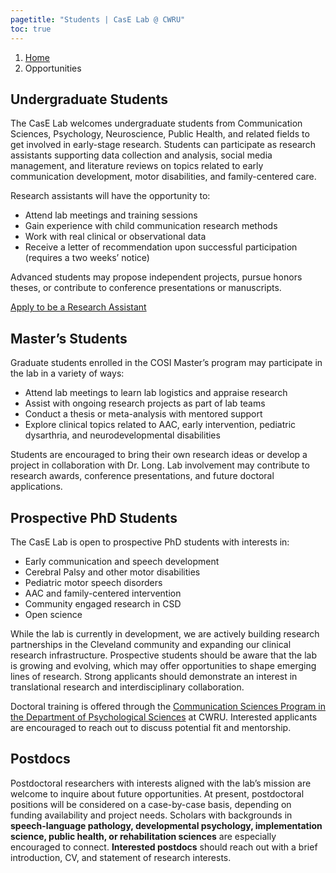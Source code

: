 ```yaml
---
pagetitle: "Students | CasE Lab @ CWRU"
toc: true
---
```


```{=html}
<nav aria-label="breadcrumb">
  <ol class="breadcrumb">
    <li class="breadcrumb-item"><a href="index.html">Home</a></li>
    <li class="breadcrumb-item active" aria-current="page">Opportunities</li>
  </ol>
</nav>
```

## Undergraduate Students
The CasE Lab welcomes undergraduate students from Communication Sciences, Psychology, Neuroscience, Public Health, and related fields to get involved in early-stage research. Students can participate as research assistants supporting data collection and analysis, social media management, and literature reviews on topics related to early communication development, motor disabilities, and family-centered care.

Research assistants will have the opportunity to:

- Attend lab meetings and training sessions
- Gain experience with child communication research methods
- Work with real clinical or observational data
- Receive a letter of recommendation upon successful participation (requires a two weeks' notice)

Advanced students may propose independent projects, pursue honors theses, or contribute to conference presentations or manuscripts.

<a href="mailto:helen.long@case.edu" class="btn btn-primary rounded-pill">Apply to be a Research Assistant</a>

## Master's Students

Graduate students enrolled in the COSI Master's program may participate in the lab in a variety of ways:

- Attend lab meetings to learn lab logistics and appraise research  
- Assist with ongoing research projects as part of lab teams  
- Conduct a thesis or meta-analysis with mentored support  
- Explore clinical topics related to AAC, early intervention, pediatric dysarthria, and neurodevelopmental disabilities  

Students are encouraged to bring their own research ideas or develop a project in collaboration with Dr. Long. Lab involvement may contribute to research awards, conference presentations, and future doctoral applications.

## Prospective PhD Students

The CasE Lab is open to prospective PhD students with interests in:

- Early communication and speech development  
- Cerebral Palsy and other motor disabilities
- Pediatric motor speech disorders  
- AAC and family-centered intervention  
- Community engaged research in CSD
- Open science


While the lab is currently in development, we are actively building research partnerships in the Cleveland community and expanding our clinical research infrastructure. Prospective students should be aware that the lab is growing and evolving, which may offer opportunities to shape emerging lines of research. Strong applicants should demonstrate an interest in translational research and interdisciplinary collaboration.

Doctoral training is offered through the [Communication Sciences Program in the Department of Psychological Sciences](https://psychsciences.case.edu/graduate/doctor-of-philosophy-program/) at CWRU. Interested applicants are encouraged to reach out to discuss potential fit and mentorship.

## Postdocs

Postdoctoral researchers with interests aligned with the lab’s mission are welcome to inquire about future opportunities. At present, postdoctoral positions will be considered on a case-by-case basis, depending on funding availability and project needs. Scholars with backgrounds in **speech-language pathology, developmental psychology, implementation science, public health, or rehabilitation sciences** are especially encouraged to connect. **Interested postdocs** should reach out with a brief introduction, CV, and statement of research interests.
